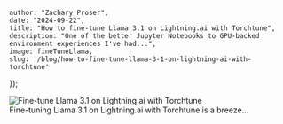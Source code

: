 


    author: "Zachary Proser",
    date: "2024-09-22",
    title: "How to fine-tune Llama 3.1 on Lightning.ai with Torchtune",
    description: "One of the better Jupyter Notebooks to GPU-backed environment experiences I've had...",
    image: fineTuneLlama,
    slug: '/blog/how-to-fine-tune-llama-3-1-on-lightning-ai-with-torchtune'
});


<Image src={fineTuneLlama} alt="Fine-tune Llama 3.1 on Lightning.ai with Torchtune" />
<figcaption>Fine-tuning Llama 3.1 on Lightning.ai with Torchtune is a breeze...</figcaption>

